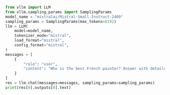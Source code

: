 ```python
from vllm import LLM
from vllm.sampling_params import SamplingParams
model_name = "mistralai/Mistral-Small-Instruct-2409"
sampling_params = SamplingParams(max_tokens=8192)
llm = LLM(
    model=model_name,
    tokenizer_mode="mistral",
    load_format="mistral",
    config_format="mistral",
)
messages = [
    {
        "role": "user",
        "content": "Who is the best French painter? Answer with detailed explanations.",
    }
]
res = llm.chat(messages=messages, sampling_params=sampling_params)
print(res[0].outputs[0].text)
```